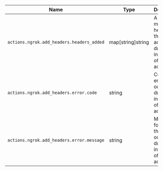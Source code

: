 | Name                                      | Type              | Description                                                                                |
| ----------------------------------------- | ----------------- | ------------------------------------------------------------------------------------------ |
| `actions.ngrok.add_headers.headers_added` | map[string]string | A key value map of the headers that were actually set during the invocation of the action. |
| `actions.ngrok.add_headers.error.code`    | string            | Code for an error that occurred during the invocation of an action.                        |
| `actions.ngrok.add_headers.error.message` | string            | Message for an error that occurred during the invocation of an action.                     |

